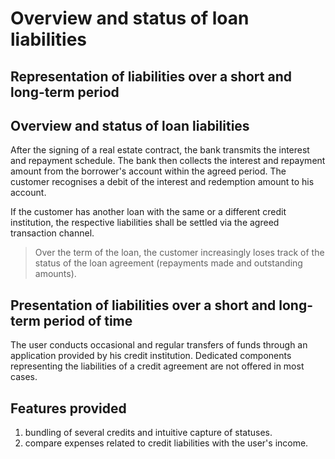 # Overview and status of loan liabilities

## Representation of liabilities over a short and long-term period

## Overview and status of loan liabilities

After the signing of a real estate contract, the bank transmits the interest and
repayment schedule. The bank then collects the interest and repayment amount
from the borrower's account within the agreed period. The customer recognises a
debit of the interest and redemption amount to his account.

If the customer has another loan with the same or a different credit
institution, the respective liabilities shall be settled via the agreed
transaction channel.

> Over the term of the loan, the customer increasingly loses track of the status
> of the loan agreement (repayments made and outstanding amounts).

## Presentation of liabilities over a short and long-term period of time

The user conducts occasional and regular transfers of funds through an
application provided by his credit institution. Dedicated components
representing the liabilities of a credit agreement are not offered in most
cases.

## Features provided

1. bundling of several credits and intuitive capture of statuses.
2. compare expenses related to credit liabilities with the user's income.

